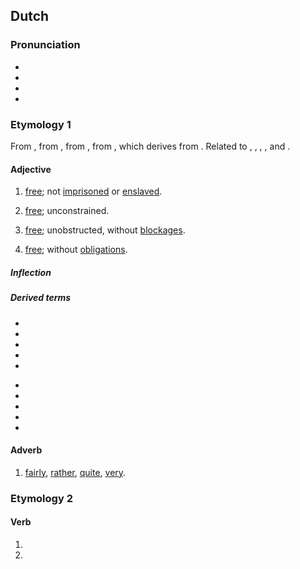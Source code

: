 {{also|-vrij}}
==Dutch==

===Pronunciation===
* {{IPA|nl|/vrɛi/}}
* {{audio|nl|Nl-vrij.ogg|Audio}}
* {{hyphenation|nl|vrij}}
* {{rhymes|nl|ɛi̯}}

===Etymology 1===
From {{inh|nl|dum|vri}}, from {{inh|nl|odt|frī}}, from {{inh|nl|gmw-pro|*frī}}, from {{inh|nl|gem-pro|*frijaz}}, which derives from {{der|nl|ine-pro|*preyH-||to be fond of}}. Related to {{m|nl|vrijen||to love}}, {{m|nl|vrijdag||friday}}, {{m|nl|vriend||friend}}, {{m|nl|vrouw||woman}}, and {{m|nl|vrede||peace}}.

====Adjective====
{{nl-adj}}

# [[free]]; not [[imprisoned]] or [[enslaved]].
#: {{ux|nl|Ik ben geen nummer, ik ben een '''vrij''' [[man]]!|I am not a number, I am a '''free''' man!|inline=1}}
# [[free]]; unconstrained.
#: {{ux|nl|Hij had de '''vrije''' [[hand]] over het [[land]].|He had a '''free''' hand over the land.|inline=1}}
# [[free]]; unobstructed, without [[blockage|blockages]].
#: {{ux|nl|De [[afvoer]] was '''vrij'''.|The drain was '''clear'''.|inline=1}}
# [[free]]; without [[obligation]]s.
#: {{ux|nl|[[vrije tijd|'''vrije''' tijd]]|'''free''' time|inline=1}}

=====Inflection=====
{{nl-decl-adj}}

=====Derived terms=====
{{der-top}}
* {{l|nl|vrijgesteld}}
* {{l|nl|vrijhandel}}
* {{l|nl|vrijhaven}}
* {{l|nl|vrijheid}}
* {{l|nl|vrijmaken}}
{{der-mid}}
* {{l|nl|vrijmarkt}}
* {{l|nl|vrijmetselaar}}
* {{l|nl|vrijspreken}}
* {{l|nl|vrijstaat}}
* {{l|nl|vrijzinnig}}
{{der-bottom}}

====Adverb====
{{nl-adv}}

# [[fairly]], [[rather]], [[quite]], [[very]].
#: {{ux|nl|Hij is '''vrij''' betrouwbaar|He is '''fairly''' trustworthy|inline=1}}
#: {{ux|nl|De computer waarmee ik werk is '''vrij''' oud.|The computer with which I work is '''quite''' old.|inline=1}}

===Etymology 2===
{{nonlemma}}

====Verb====
{{head|nl|verb form}}

# {{nl-verb form of|p=1|n=sg|t=pres|m=ind|vrijen}}
# {{nl-verb form of|m=imp|vrijen}}